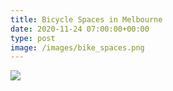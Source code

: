 ```yaml
---
title: Bicycle Spaces in Melbourne
date: 2020-11-24 07:00:00+00:00
type: post
image: /images/bike_spaces.png
---
```


![](https://public.tableau.com/static/images/Bi/BikesSpacesinMelbourne/BicycleSpacesinMelbourne/1_rss.png) <object class="tableauViz" style="display:none;"> </object>
